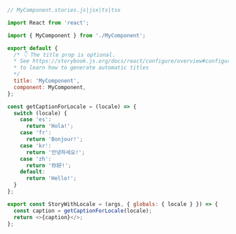 ```js
// MyComponent.stories.js|jsx|ts|tsx

import React from 'react';

import { MyComponent } from './MyComponent';

export default {
  /* 👇 The title prop is optional.
  * See https://storybook.js.org/docs/react/configure/overview#configure-story-loading
  * to learn how to generate automatic titles
  */
  title: 'MyComponent',
  component: MyComponent,
};

const getCaptionForLocale = (locale) => {
  switch (locale) {
    case 'es':
      return 'Hola!';
    case 'fr':
      return 'Bonjour!';
    case 'kr':
      return '안녕하세요!';
    case 'zh':
      return '你好!';
    default:
      return 'Hello!';
  }
};

export const StoryWithLocale = (args, { globals: { locale } }) => {
  const caption = getCaptionForLocale(locale);
  return <>{caption}</>;
};
```